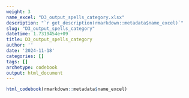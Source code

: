 ```yaml
---
weight: 3
name_excel: "D3_output_spells_category.xlsx"
description: "`r get_description(rmarkdown::metadata$name_excel)`"
slug: "D3_output_spells_category"
datetime: 1.7319454e+09
title: D3_output_spells_category
author: ''
date: '2024-11-18'
categories: []
tags: []
archetype: codebook
output: html_document
---
```


```r
html_codebook(rmarkdown::metadata$name_excel)
```
